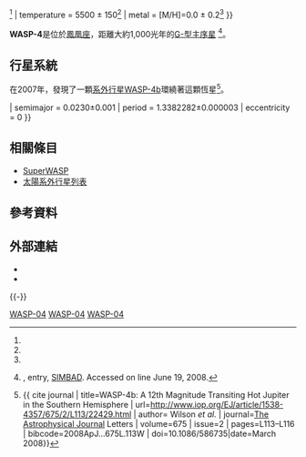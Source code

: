 {{Starbox begin
| name = WASP-4
}}
{{Starbox image
| image = [[Image:Planet_WASP-4.png|250px]]
| caption = 藝術家筆下呈現的WASP-4 b
}}
{{Starbox observe 
| epoch = J2000.0
| constell = [[鳳凰座|鳳凰座]]
| ra = {{RA|23|34|15.06}}<ref name=sb />
| dec = {{DEC|−42|03|41.1}}<ref name=sb />
| appmag_v = 12.5<ref name=wasp />
}}
{{Starbox character
| class = G7V<ref name=sb />
| appmag_1_passband = V
| appmag_1 = 13.0<ref name=sb />
| appmag_2_passband = R
| appmag_2 = 11.9<ref name=sb />
| variable=V*(1SWASP)<ref name=sb />
}} 
{{Starbox astrometry
| dist_ly = 1000 ± 160
| dist_pc = 300 ± 50<ref name=wasp />
}}
{{Starbox detail
| mass = 0.85 +0.11-0.07<ref name=metrics>{{cite journal 
 |title=Improved parameters for the transiting hot Jupiters WASP-4b and WASP-5b 
 |author=Gillon ''et al.'' 
 |journal=[[Astronomy_and_Astrophysics|Astronomy and Astrophysics]] 
 |url=http://www.aanda.org/index.php?option=article&access=standard&Itemid=129&url=/articles/aa/abs/2009/10/aa10929-08/aa10929-08.html 
 |volume=496 
 |year=2009 
 |pages=259–267 
 |doi=10.1051/0004-6361:200810929 
 |last2=Smalley 
 |first2=B. 
 |last3=Hebb 
 |first3=L. 
 |last4=Anderson 
 |first4=D. R. 
 |last5=Triaud 
 |first5=A. H. M. J. 
 |last6=Hellier 
 |first6=C. 
 |last7=Maxted 
 |first7=P. F. L. 
 |last8=Queloz 
 |first8=D. 
 |last9=Wilson 
 |first9=D. M. 
 |deadurl=yes 
 |archiveurl=https://web.archive.org/web/20100408055411/http://www.aanda.org/index.php?option=article&access=standard&Itemid=129&url=%2Farticles%2Faa%2Fabs%2F2009%2F10%2Faa10929-08%2Faa10929-08.html 
 |archivedate=2010-04-08 
 |access-date=2017-06-16 
 }}</ref>
| radius = 0.87 +0.04-0.03<ref name=metrics />
| gravity = 4.45{{±|0.016|0.029}}<ref name=wasp />
| temperature = 5500 ± 150<ref name=wasp />
| metal = [M/H]=0.0 ± 0.2<ref name=wasp />
}}
{{Starbox catalog
| names = [[SuperWASP|1SWASP]] J233415.06-420341.1, USNO-B1.0 0479-00948995<ref name=sb /> 
}}
{{Starbox reference
| EPE=WASP-4
| Simbad=WASP-4
}}
{{Starbox end}}

'''WASP-4'''是位於[[鳳凰座|鳳凰座]]，距離大約1,000光年的[[GV恆星|G-型主序星]] <ref name=sb>{{SIMBAD link|WASP+4|WASP-4}}, entry, [[SIMBAD|SIMBAD]].  Accessed on line June 19, 2008.</ref>。

== 行星系統 ==
在2007年，發現了一顆[[系外行星|系外行星]][[WASP-4b|WASP-4b]]環繞著這顆恆星<ref name=wasp>{{ cite journal 
| title=WASP-4b: A 12th Magnitude Transiting Hot Jupiter in the Southern Hemisphere
| url=http://www.iop.org/EJ/article/1538-4357/675/2/L113/22429.html
| author= Wilson ''et al.''
| journal=[[The_Astrophysical_Journal|The Astrophysical Journal]] Letters
| volume=675
| issue=2
| pages=L113–L116
| bibcode=2008ApJ...675L.113W
| doi=10.1086/586735|date=March 2008}}</ref>。

{{PlanetboxOrbit begin}}
{{OrbitboxPlanet
| exoplanet = [[WASP-4b|WASP-4b]]
| mass = 1.237 ± 0.064<ref name=metrics2>{{ cite journal 
| title=THE TRANSIT LIGHT CURVE PROJECT. XI. SUBMILLIMAGNITUDE PHOTOMETRY OF TWO TRANSITS OF THE BLOATED PLANET WASP-4b
| author=Winn ''et al.'' 
| journal= The Astronomical Journal
| url=http://www.iop.org/EJ/abstract/1538-3881/137/4/3826
| volume=137
| issue=4
| pages= 3826–3833
| doi=10.1088/0004-6256/137/4/3826 
| last2=Holman 
| first2=Matthew J. 
| last3=Carter 
| first3=Joshua A. 
| last4=Torres 
| first4=Guillermo 
| last5=Osip 
| first5=David J. 
| last6=Beatty 
| first6=Thomas|date=April 2009}}</ref>
| semimajor = 0.0230±0.001
| period = 1.3382282±0.000003
| eccentricity = 0
}}
{{Orbitbox end}}

==相關條目==
* [[SuperWASP|SuperWASP]]
* [[太陽系外行星列表|太陽系外行星列表]]

== 參考資料 ==
{{reflist}}

== 外部連結 ==
* {{cite web |url=http://www.superwasp.org/ |title=SuperWASP Homepage |accessdate=2008-07-02 |work= |publisher= |date= |archive-date=2011-01-31 |archive-url=https://web.archive.org/web/20110131025228/http://www.superwasp.org/ |dead-url=yes }}
* {{cite web |url=http://www.superwasp.org/press_release2/WASP2007_national_pressV5.pdf |title=UK planet hunters announce three new finds |accessdate=2008-07-02 |work= |publisher= |date=2007-10-30 |archive-date=2010-06-12 |archive-url=https://web.archive.org/web/20100612233157/http://superwasp.org/press_release2/WASP2007_national_pressV5.pdf |dead-url=yes }}
{{-}}

{{Sky|23|34|15.06|-|42|03|41.1|1000}}

[[Category:鳳凰座|WASP-04]]
[[Category:G-型主序星|WASP-04]]
[[Category:太陽系外行星|WASP-04]]